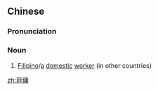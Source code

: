 {{also|菲佣}}
==Chinese==
{{zh-forms|s=菲佣}}
{{wikipedia|lang=zh}}

===Pronunciation===
{{zh-pron
|m=fēiyōng
|c=fei1 jung4
|cat=n
}}

===Noun===
{{zh-noun}}

# [[Filipino]]/[[Filipina|a]] [[domestic]] [[worker]] (in other countries)

[[zh:菲傭]]